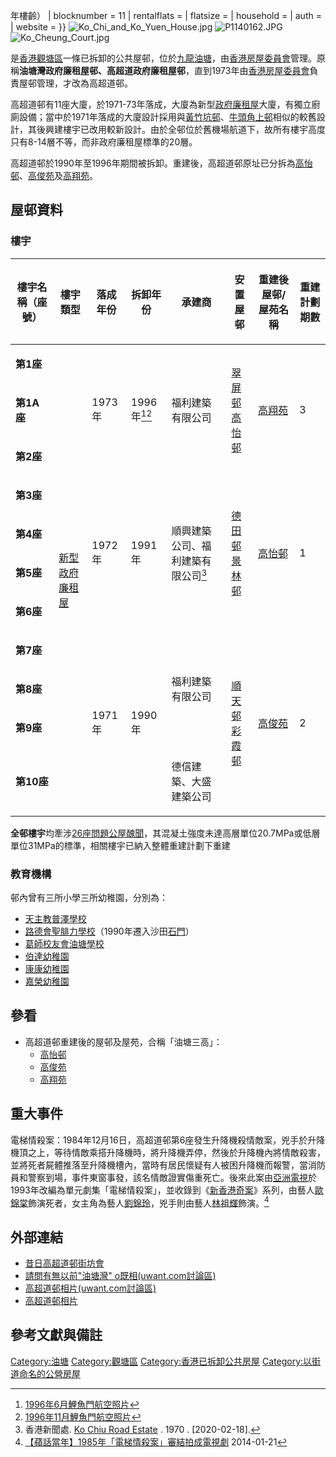 {{HKPublicHousing |
| authority = 
| photo = 
| phototitle = 
| district = 觀塘區
| type = 1
| year = 1971年
| disassembly = 1996年（{{#expr:1996 - 1971}}年樓齡）
| blocknumber = 11
| rentalflats = 
| flatsize = 
| household = 
| auth = 
| website = 
}}
[[File:Ko_Chi_and_Ko_Yuen_House.jpg|thumb]]
[[File:P1140162.JPG|thumb]]
[[File:Ko_Cheung_Court.jpg|thumb]]

{{engname|高超道邨|Ko Chiu Road Estate}}是[[香港|香港]][[觀塘區|觀塘區]]一條已拆卸的公共屋邨，位於[[九龍|九龍]][[油塘|油塘]]，由[[香港房屋委員會|香港房屋委員會]]管理。原稱'''油塘灣政府廉租屋邨、高超道政府廉租屋邨'''，直到1973年由[[香港房屋委員會|香港房屋委員會]]負責屋邨管理，才改為高超道邨。

高超道邨有11座大廈，於1971-73年落成，大廈為新型[[政府廉租屋|政府廉租屋]]大廈，有獨立廚廁設備；當中於1971年落成的大廈設計採用與[[黃竹坑邨|黃竹坑邨]]、[[牛頭角上邨|牛頭角上邨]]相似的較舊設計，其後興建樓宇已改用較新設計。由於全邨位於舊機場航道下，故所有樓宇高度只有8-14層不等，而非政府廉租屋標準的20層。

高超道邨於1990年至1996年期間被拆卸。重建後，高超道邨原址已分拆為[[高怡邨|高怡邨]]、[[高俊苑|高俊苑]]及[[高翔苑|高翔苑]]。

== 屋邨資料 ==

=== 樓宇 ===
{| class="wikitable" style="text-align: center"
|-
! 樓宇名稱（座號） !! 樓宇類型 !! 落成年份 !! 拆卸年份 !! 承建商 !! 安置屋邨 !! 重建後屋邨/屋苑名稱 !! 重建計劃期數
|-
| '''第1座'''|| rowspan="11" | [[政府廉租屋|新型政府廉租屋]]|| rowspan="3" | 1973年|| rowspan="3" | 1996年<ref>[https://www.hkmapservice.gov.hk/OneStopSystem/map-search/getPreviewFile?itemId=DAP&sheetNo=CN14300 1996年6月鯉魚門航空照片]</ref><ref>[https://www.hkmapservice.gov.hk/OneStopSystem/map-search/getPreviewFile?itemId=DAP&sheetNo=CN15659 1996年11月鯉魚門航空照片]</ref>
| rowspan="3" |福利建築有限公司
| rowspan="3" | [[翠屏邨|翠屏邨]]<br>[[高怡邨|高怡邨]] || rowspan="3" | [[高翔苑|高翔苑]]||rowspan="3" | 3
|-
| '''第1A座'''
|-
| '''第2座'''
|-
| '''第3座'''|| rowspan="4" | 1972年|| rowspan="4" | 1991年
| rowspan="4" |順興建築公司、福利建築有限公司<ref>香港新聞處. [https://mmis.hkpl.gov.hk/coverpage/-/coverpage/view?_coverpage_WAR_mmisportalportlet_hsf=yau+tong+&p_r_p_-1078056564_c=QF757YsWv59H%2FuxqfBwEJFUHOuB5TrSp&_coverpage_WAR_mmisportalportlet_o=16&_coverpage_WAR_mmisportalportlet_actual_q=%28%20%28%20allTermsMandatory%3A%28true%29%20OR+all_dc.title%3A%28yau+tong+%29%20OR+all_dc.creator%3A%28yau+tong+%29%20OR+all_dc.contributor%3A%28yau+tong+%29%20OR+all_dc.subject%3A%28yau+tong+%29%20OR+fulltext%3A%28yau+tong+%29%20OR+all_dc.description%3A%28yau+tong+%29%20%29%20%29&_coverpage_WAR_mmisportalportlet_sort_field=score&_coverpage_WAR_mmisportalportlet_sort_order=desc&_coverpage_WAR_mmisportalportlet_filter=verbatim_dc.category.category%3A%22Image%22 Ko Chiu Road Estate] . 1970 . [2020-02-18]. </ref>|| rowspan="4" | [[德田邨|德田邨]]<br>[[景林邨|景林邨]] || rowspan="4" | [[高怡邨|高怡邨]] || rowspan="4" | 1
|-
| '''第4座'''
|-
| '''第5座'''
|-
| '''第6座'''
|-
| '''第7座'''|| rowspan="4" | 1971年|| rowspan="4" | 1990年
| rowspan="3" |福利建築有限公司|| rowspan="4" | [[順天邨|順天邨]]<br>[[彩霞邨|彩霞邨]] || rowspan="4" | [[高俊苑|高俊苑]]|| rowspan="4" | 2
|-
| '''第8座'''
|-
| '''第9座'''
|-
| '''第10座'''
|德信建築、大盛建築公司
|}
'''全邨樓宇'''均牽涉[[26座問題公屋醜聞|26座問題公屋醜聞]]，其混凝土強度未達高層單位20.7MPa或低層單位31MPa的標準，相關樓宇已納入整體重建計劃下重建

=== 教育機構 ===
邨內曾有三所小學三所幼稚園，分別為：
* [[天主教普澤學校|天主教普澤學校]]
* [[路德會聖腓力學校|路德會聖腓力學校]]（1990年遷入沙田[[石門_(香港)|石門]]）
* [[葛師校友會油塘學校|葛師校友會油塘學校]]
* [[伯達幼稚園|伯達幼稚園]]
* [[康康幼稚園|康康幼稚園]]
* [[嘉榮幼稚園|嘉榮幼稚園]]

== 參看 ==
*高超道邨重建後的屋邨及屋苑，合稱「油塘三高」：
**[[高怡邨|高怡邨]]
**[[高俊苑|高俊苑]]
**[[高翔苑|高翔苑]]

== 重大事件 ==
電梯情殺案：1984年12月16日，高超道邨第6座發生升降機殺情敵案，兇手於升降機頂之上，等待情敵乘搭升降機時，將升降機弄停，然後於升降機內將情敵殺害，並將死者屍體推落至升降機槽內，當時有居民懷疑有人被困升降機而報警，當消防員和警察到場，事件東窗事發，該名情敵證實傷重死亡。後來此案由[[亞洲電視|亞洲電視]]於1993年改編為單元劇集「電梯情殺案」，並收錄到《[[新香港奇案|新香港奇案]]》系列，由藝人[[歐錦棠|歐錦棠]]飾演死者，女主角為藝人[[劉錦玲|劉錦玲]]，兇手則由藝人[[林祖輝|林祖輝]]飾演。<ref>[http://hk.apple.nextmedia.com/realtime/news/20140121/52104607 【蘋話當年】1985年「電梯情殺案」審結拍成電視劇] {{Wayback|url=http://hk.apple.nextmedia.com/realtime/news/20140121/52104607 |date=20150525075007 }} 2014-01-21</ref>

== 外部連結 ==
* [http://www.kcrestate.net 昔日高超道邨街坊會] {{Wayback|url=http://www.kcrestate.net/ |date=20180429162814 }}
* [http://www.uwants.com/viewthread.php?tid=5711017 請問有無以前"油塘灣" o既相(uwant.com討論區)] {{Wayback|url=http://www.uwants.com/viewthread.php?tid=5711017 |date=20160304192400 }}
* [http://www.uwants.com/attachment.php?aid=3269640 高超道邨相片(uwant.com討論區)] {{Wayback|url=http://www.uwants.com/attachment.php?aid=3269640 |date=20191218102212 }}
* [http://hk.myblog.yahoo.com/will-wl/article?mid=552 高超道邨相片]

== 參考文獻與備註 ==
{{Reflist}}

{{香港已拆卸公共屋邨}}
{{DEFAULTSORT:Ko Chiu Road Estate}}
[[Category:油塘|Category:油塘]]
[[Category:觀塘區|Category:觀塘區]]
[[Category:香港已拆卸公共房屋|Category:香港已拆卸公共房屋]]
[[Category:以街道命名的公營房屋|Category:以街道命名的公營房屋]]